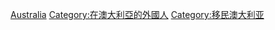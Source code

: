 [[Category:移民各國的外國人|Australia]]
[[Category:在澳大利亞的外國人|Category:在澳大利亞的外國人]]
[[Category:移民澳大利亚|Category:移民澳大利亚]]